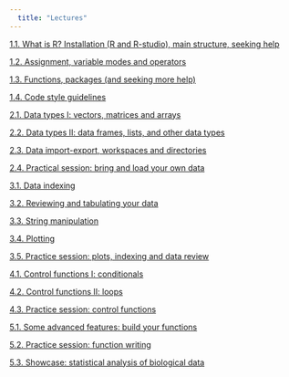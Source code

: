 ```yaml
---
  title: "Lectures"
---
```


[1.1. What is R? Installation (R and R-studio), main structure, seeking help](https://PhenoEvo.github.io/Intro2R/lectures/1.3_Functions-and-packages.html)

[1.2. Assignment, variable modes and operators](https://PhenoEvo.github.io/Intro2R/lectures/1.2_Assignment_variables_modes_operators.html)

[1.3. Functions, packages (and seeking more help)](https://PhenoEvo.github.io/Intro2R/lectures/1.3_Functions-and-packages.html)

[1.4. Code style guidelines](https://PhenoEvo.github.io/Intro2R/lectures/1.3_Functions-and-packages.html)



[2.1. Data types I: vectors, matrices and arrays](https://PhenoEvo.github.io/Intro2R/lectures/2.1_Vectors_matrices_arrays.html)

[2.2. Data types II: data frames, lists, and other data types](https://PhenoEvo.github.io/Intro2R/lectures/2.1_Vectors_matrices_arrays.html)

[2.3. Data import-export, workspaces and directories](https://PhenoEvo.github.io/Intro2R/lectures/2.1_Vectors_matrices_arrays.html)

[2.4. Practical session: bring and load your own data](https://PhenoEvo.github.io/Intro2R/lectures/2.1_Vectors_matrices_arrays.html)



[3.1. Data indexing](https://PhenoEvo.github.io/Intro2R/lectures/2.1_Vectors_matrices_arrays.html)

[3.2. Reviewing and tabulating your data](https://PhenoEvo.github.io/Intro2R/lectures/2.1_Vectors_matrices_arrays.html)

[3.3. String manipulation](https://PhenoEvo.github.io/Intro2R/lectures/2.1_Vectors_matrices_arrays.html)

[3.4. Plotting](https://PhenoEvo.github.io/Intro2R/lectures/2.1_Vectors_matrices_arrays.html)

[3.5. Practice session: plots, indexing and data review](https://PhenoEvo.github.io/Intro2R/lectures/2.1_Vectors_matrices_arrays.html)



[4.1. Control functions I: conditionals](https://PhenoEvo.github.io/Intro2R/lectures/2.1_Vectors_matrices_arrays.html)

[4.2. Control functions II: loops](https://PhenoEvo.github.io/Intro2R/lectures/2.1_Vectors_matrices_arrays.html)

[4.3. Practice session: control functions](https://PhenoEvo.github.io/Intro2R/lectures/2.1_Vectors_matrices_arrays.html)



[5.1. Some advanced features: build your functions](https://PhenoEvo.github.io/Intro2R/lectures/2.1_Vectors_matrices_arrays.html)

[5.2. Practice session: function writing](https://PhenoEvo.github.io/Intro2R/lectures/2.1_Vectors_matrices_arrays.html)

[5.3. Showcase: statistical analysis of biological data](https://PhenoEvo.github.io/Intro2R/lectures/2.1_Vectors_matrices_arrays.html)

 


